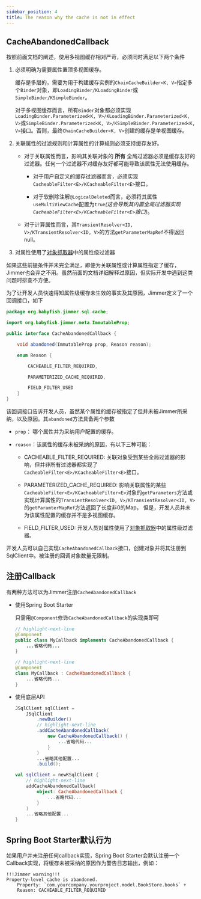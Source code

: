 ```yaml
---
sidebar_position: 4
title: The reason why the cache is not in effect
---
```



## CacheAbandonedCallback

按照前面文档的阐述，使用多视图缓存相对严苛，必须同时满足以下两个条件

1.  必须明确为需要属性置顶多视图缓存。

    缓存是多层的，需要为用于构建缓存实例的`ChainCacheBuilder<K, V>`指定多个`Binder`对象，即`LoadingBinder/KLoadingBinder`或`SimpleBinder/KSimpleBinder`。
    
    对于多视图缓存而言，所有`Binder`对象都必须实现`LoadingBinder.Parameterized<K, V>/KLoadingBinder.Parameterized<K, V>`或`SimpleBinder.Parameterized<K, V>/KSimpleBinder.Parameterized<K, V>`接口。否则，最终`ChainCacheBuilder<K, V>`创建的缓存是单视图缓存。

2.  关联属性的过滤规则和计算属性的计算规则必须支持缓存友好。

    -   对于关联属性而言，影响其关联对象的 **所有** 全局过滤器必须是缓存友好的过滤器。任何一个过滤器不对缓存友好都可能导致该属性无法使用缓存。

        -   对于用户自定义的缓存过滤器而言，必须实现`CacheableFilter<E>/KCacheableFilter<E>`接口。

        -   对于软删除注解`@LogicalDeleted`而言，必须将其属性`useMultiViewCache`配置为`true`*(这会导致其内置全局过滤器实现`CacheableFilter<E>/KCacheableFilter<E>`接口)*。

    -   对于计算属性而言，其`TransientResolver<ID, V>/KTransientResolver<ID, V>`的方法`getParameterMapRef`不得返回null。

3.  对属性使用了[对象抓取器](../../query/object-fetcher)中的属性级过滤器

如果这些前提条件并未完全满足，即便为关联属性或计算属性指定了缓存，Jimmer也会弃之不用。虽然前面的文档详细解释过原因，但实际开发中遇到这类问题时排查不方便。

为了让开发人员快速得知属性级缓存未生效的事实及其原因，Jimmer定义了一个回调接口，如下

```java
package org.babyfish.jimmer.sql.cache;

import org.babyfish.jimmer.meta.ImmutableProp;

public interface CacheAbandonedCallback {

    void abandoned(ImmutableProp prop, Reason reason);

    enum Reason {

        CACHEABLE_FILTER_REQUIRED,

        PARAMETERIZED_CACHE_REQUIRED,

        FIELD_FILTER_USED
    }
}
```

该回调接口告诉开发人员，虽然某个属性的缓存被指定了但并未被Jimmer所采纳，以及原因。其`abandoned`方法具备两个参数

-   `prop`： 哪个属性并为采纳用户配置的缓存。

-   `reason`：该属性的缓存未被采纳的原因，有以下三种可能：

    -   CACHEABLE_FILTER_REQUIRED: 关联对象受到某些全局过滤器的影响，但并非所有过滤器都实现了`CacheableFilter<E>/KCacheableFilter<E>`接口。

    -   PARAMETERIZED_CACHE_REQUIRED: 影响关联属性的某些`CacheableFilter<E>/KCacheableFilter<E>`对象的`getParameters`方法或实现计算属性的`TransientResolver<ID, V>/KTransientResolver<ID, V>`的`getParamterMapRef`方法返回了长度非0的Map，
        但是，开发人员并未为该属性配置的缓存并不是多视图缓存。

    -   FIELD_FILTER_USED: 开发人员对属性使用了[对象抓取器](../../query/object-fetcher)中的属性级过滤器。

开发人员可以自己实现`CacheAbandonedCallback`接口，创建对象并将其注册到SqlClient中。被注册的回调对象数量无限制。

## 注册Callback

有两种方法可以为Jimmer注册`CacheAbandonedCallback`

-   使用Spring Boot Starter

    只需用`@Component`修饰`CacheAbandonedCallback`的实现类即可

    <Tabs groupId="language">
    <TabItem value="java" label="Java">

    ```java
    // highlight-next-line
    @Component
    public class MyCallback implements CacheAbandonedCallback {
        ...省略代码...
    }
    ```

    </TabItem>
    <TabItem value="kotlin" label="Kotlin">

    ```kotlin
    // highlight-next-line
    @Component
    class MyCallback : CacheAbandonedCallback {
        ...省略代码...
    }
    ```

    </TabItem>
    </Tabs>

-   使用底层API 

    
    <Tabs groupId="language">
    <TabItem value="java" label="Java">

    ```java
    JSqlClient sqlClient = 
        JSqlClient
            .newBuilder()
            // highlight-next-line
            .addCacheAbandonedCallback(
                new CacheAbandonedCallback() {
                    ...省略代码...
                }
            )
            ...省略其他配置...
            .build();
    ```

    </TabItem>
    <TabItem value="kotlin" label="Kotlin">

    ```kotlin
    val sqlClient = newKSqlClient {
        // highlight-next-line
        addCacheAbandonedCallback(
            object: CacheAbandonedCallback {
                ...省略代码...
            }
        )
        ...省略其他配置...
    }
    ```

    </TabItem>
    </Tabs>

## Spring Boot Starter默认行为

如果用户并未注册任何callback实现，Spring Boot Starter会默认注册一个Callback实现，将缓存未被采纳的原因作为警告日志输出，例如：

```
!!!Jimmer warning!!!
Property-level cache is abandoned.
    Property: `com.yourcompany.yourproject.model.BookStore.books` +
    Reason: CACHEABLE_FILTER_REQUIRED
``` 
